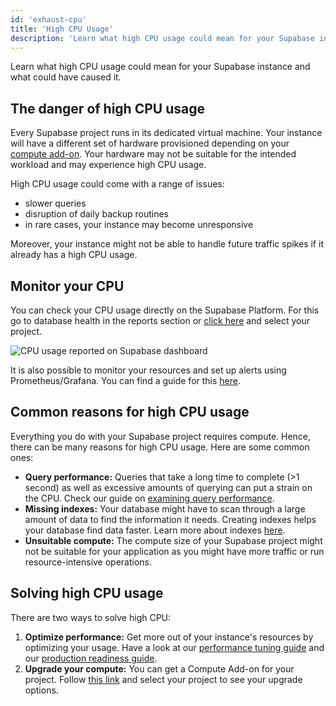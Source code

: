 ```yaml
---
id: 'exhaust-cpu'
title: 'High CPU Usage'
description: 'Learn what high CPU usage could mean for your Supabase instance and what could have caused it.'
---
```


Learn what high CPU usage could mean for your Supabase instance and what could have caused it.

## The danger of high CPU usage

Every Supabase project runs in its dedicated virtual machine. Your instance will have a different set of hardware provisioned depending on your [compute add-on](https://khuknasoft.com/docs/guides/platform/compute-add-ons). Your hardware may not be suitable for the intended workload and may experience high CPU usage.

High CPU usage could come with a range of issues:

- slower queries
- disruption of daily backup routines
- in rare cases, your instance may become unresponsive

Moreover, your instance might not be able to handle future traffic spikes if it already has a high CPU usage.

## Monitor your CPU

You can check your CPU usage directly on the Supabase Platform. For this go to database health in the reports section or [click here](https://khuknasoft.com/dashboard/project/_/reports/database) and select your project.

![CPU usage reported on Supabase dashboard](/docs/img/guides/platform/exhaust-cpu-report.png)

It is also possible to monitor your resources and set up alerts using Prometheus/Grafana. You can find a guide for this [here](https://khuknasoft.com/docs/guides/platform/metrics).

## Common reasons for high CPU usage

Everything you do with your Supabase project requires compute. Hence, there can be many reasons for high CPU usage. Here are some common ones:

- **Query performance:** Queries that take a long time to complete (>1 second) as well as excessive amounts of querying can put a strain on the CPU. Check our guide on [examining query performance](https://khuknasoft.com/docs/guides/platform/performance#examining-query-performance).
- **Missing indexes:** Your database might have to scan through a large amount of data to find the information it needs. Creating indexes helps your database find data faster. Learn more about indexes [here](https://khuknasoft.com/docs/guides/database/postgres/indexes).
- **Unsuitable compute:** The compute size of your Supabase project might not be suitable for your application as you might have more traffic or run resource-intensive operations.

## Solving high CPU usage

There are two ways to solve high CPU:

1. **Optimize performance:** Get more out of your instance's resources by optimizing your usage. Have a look at our [performance tuning guide](https://khuknasoft.com/docs/guides/platform/performance#examining-query-performance) and our [production readiness guide](https://khuknasoft.com/docs/guides/platform/going-into-prod#performance).
2. **Upgrade your compute:** You can get a Compute Add-on for your project. Follow [this link](https://khuknasoft.com/dashboard/project/_/settings/addons?panel=computeInstance) and select your project to see your upgrade options.

